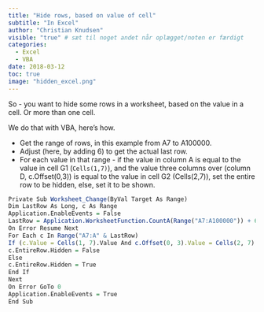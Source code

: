 ```yaml
---
title: "Hide rows, based on value of cell"
subtitle: "In Excel"
author: "Christian Knudsen"
visible: "true" # sæt til noget andet når oplægget/noten er færdigt
categories:
  - Excel
  - VBA
date: 2018-03-12
toc: true
image: "hidden_excel.png"
---
```


So - you want to hide some rows in a worksheet, based on the value in a cell. Or more than one cell.

We do that with VBA, here's how.


* Get the range of rows, in this example from A7 to A100000.
* Adjust (here, by adding 6) to get the actual last row.
* For each value in that range - if the value in column A is equal to the value in cell G1 (`Cells(1,7)`), and the 
value three columns over (column D, c.Offset(0,3)) is equal to the value in cell G2 (Cells(2,7)), set the entire
row to be hidden, else, set it to be shown.

```r
Private Sub Worksheet_Change(ByVal Target As Range)
Dim LastRow As Long, c As Range
Application.EnableEvents = False
LastRow = Application.WorksheetFunction.CountA(Range("A7:A100000")) + 6
On Error Resume Next
For Each c In Range("A7:A" & LastRow)
If (c.Value = Cells(1, 7).Value And c.Offset(0, 3).Value = Cells(2, 7).Value) Then
c.EntireRow.Hidden = False
Else
c.EntireRow.Hidden = True
End If
Next
On Error GoTo 0
Application.EnableEvents = True
End Sub
```

